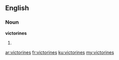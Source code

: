 ==English==

===Noun===
'''victorines'''

# {{plural of|victorine}}

[[ar:victorines]]
[[fr:victorines]]
[[ku:victorines]]
[[my:victorines]]
